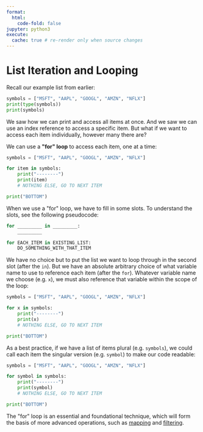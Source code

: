```yaml
---
format:
  html:
    code-fold: false
jupyter: python3
execute:
  cache: true # re-render only when source changes
---
```


# List Iteration and Looping

Recall our example list from earlier:


```python
symbols = ["MSFT", "AAPL", "GOOGL", "AMZN", "NFLX"]
print(type(symbols))
print(symbols)
```

We saw how we can print and access all items at once. And we saw we can use an index reference to access a specific item. But what if we want to access each item individually, however many there are?

We can use a **\"for\" loop** to access each item, one at a time:

```python

symbols = ["MSFT", "AAPL", "GOOGL", "AMZN", "NFLX"]

for item in symbols:
    print("--------")
    print(item)
    # NOTHING ELSE, GO TO NEXT ITEM

print("BOTTOM")
```

When we use a \"for\" loop, we have to fill in some slots. To understand the slots, see the following pseudocode:

```python
for _________ in _________:
    _________
```


```python
for EACH_ITEM in EXISTING_LIST:
    DO_SOMETHING_WITH_THAT_ITEM
```


We have no choice but to put the list we want to loop through in the second slot (after the `in`). But we have an absolute arbitrary choice of what variable name to use to reference each item (after the `for`). Whatever variable name we choose (e.g. `x`), we must also reference that variable within the scope of the loop:

```python
symbols = ["MSFT", "AAPL", "GOOGL", "AMZN", "NFLX"]

for x in symbols:
    print("--------")
    print(x)
    # NOTHING ELSE, GO TO NEXT ITEM

print("BOTTOM")
```

As a best practice, if we have a list of items plural (e.g. `symbols`), we could call each item the singular version (e.g. `symbol`) to make our code readable:

```python
symbols = ["MSFT", "AAPL", "GOOGL", "AMZN", "NFLX"]

for symbol in symbols:
    print("--------")
    print(symbol)
    # NOTHING ELSE, GO TO NEXT ITEM

print("BOTTOM")
```

The \"for\" loop is an essential and foundational technique, which will form the basis of more advanced operations, such as [mapping](./mapping.qmd) and [filtering](./filtering.qmd).
